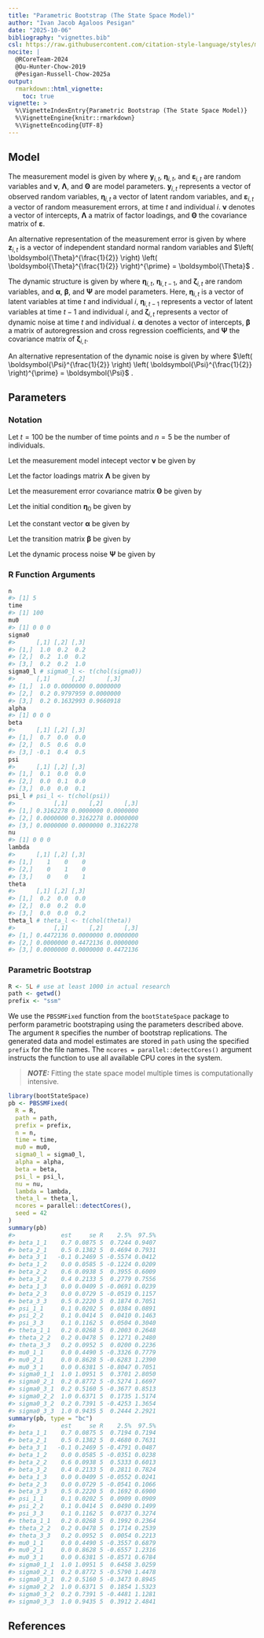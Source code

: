 ```yaml
---
title: "Parametric Bootstrap (The State Space Model)"
author: "Ivan Jacob Agaloos Pesigan"
date: "2025-10-06"
bibliography: "vignettes.bib"
csl: https://raw.githubusercontent.com/citation-style-language/styles/master/apa.csl
nocite: |
  @RCoreTeam-2024
  @Ou-Hunter-Chow-2019
  @Pesigan-Russell-Chow-2025a
output:
  rmarkdown::html_vignette:
    toc: true
vignette: >
  %\VignetteIndexEntry{Parametric Bootstrap (The State Space Model)}
  %\VignetteEngine{knitr::rmarkdown}
  %\VignetteEncoding{UTF-8}
---
```






## Model

The measurement model is given by
\begin{equation}
  \mathbf{y}_{i, t}
  =
  \boldsymbol{\nu}
  +
  \boldsymbol{\Lambda}
  \boldsymbol{\eta}_{i, t}
  +
  \boldsymbol{\varepsilon}_{i, t},
  \quad
  \mathrm{with}
  \quad
  \boldsymbol{\varepsilon}_{i, t}
  \sim
  \mathcal{N}
  \left(
  \mathbf{0},
  \boldsymbol{\Theta}
  \right)
\end{equation}
where
$\mathbf{y}_{i, t}$,
$\boldsymbol{\eta}_{i, t}$,
and
$\boldsymbol{\varepsilon}_{i, t}$
are random variables
and
$\boldsymbol{\nu}$,
$\boldsymbol{\Lambda}$,
and
$\boldsymbol{\Theta}$
are model parameters.
$\mathbf{y}_{i, t}$
represents a vector of observed random variables,
$\boldsymbol{\eta}_{i, t}$
a vector of latent random variables,
and
$\boldsymbol{\varepsilon}_{i, t}$
a vector of random measurement errors,
at time $t$ and individual $i$.
$\boldsymbol{\nu}$
denotes a vector of intercepts,
$\boldsymbol{\Lambda}$
a matrix of factor loadings,
and
$\boldsymbol{\Theta}$
the covariance matrix of
$\boldsymbol{\varepsilon}$.

An alternative representation of the measurement error
is given by
\begin{equation}
  \boldsymbol{\varepsilon}_{i, t}
  =
  \boldsymbol{\Theta}^{\frac{1}{2}}
  \mathbf{z}_{i, t},
  \quad
  \mathrm{with}
  \quad
  \mathbf{z}_{i, t}
  \sim
  \mathcal{N}
  \left(
  \mathbf{0},
  \mathbf{I}
  \right)
\end{equation}
where
$\mathbf{z}_{i, t}$ is a vector of
independent standard normal random variables and
$\left( \boldsymbol{\Theta}^{\frac{1}{2}} \right) \left( \boldsymbol{\Theta}^{\frac{1}{2}} \right)^{\prime} = \boldsymbol{\Theta}$ .

The dynamic structure is given by
\begin{equation}
  \boldsymbol{\eta}_{i, t}
  =
  \boldsymbol{\alpha}
  +
  \boldsymbol{\beta}
  \boldsymbol{\eta}_{i, t - 1}
  +
  \boldsymbol{\zeta}_{i, t},
  \quad
  \mathrm{with}
  \quad
  \boldsymbol{\zeta}_{i, t}
  \sim
  \mathcal{N}
  \left(
  \mathbf{0},
  \boldsymbol{\Psi}
  \right)
\end{equation}
where
$\boldsymbol{\eta}_{i, t}$,
$\boldsymbol{\eta}_{i, t - 1}$,
and
$\boldsymbol{\zeta}_{i, t}$
are random variables,
and
$\boldsymbol{\alpha}$,
$\boldsymbol{\beta}$,
and
$\boldsymbol{\Psi}$
are model parameters.
Here,
$\boldsymbol{\eta}_{i, t}$
is a vector of latent variables
at time $t$ and individual $i$,
$\boldsymbol{\eta}_{i, t - 1}$
represents a vector of latent variables
at time $t - 1$ and individual $i$,
and
$\boldsymbol{\zeta}_{i, t}$
represents a vector of dynamic noise
at time $t$ and individual $i$.
$\boldsymbol{\alpha}$
denotes a vector of intercepts,
$\boldsymbol{\beta}$
a matrix of autoregression
and cross regression coefficients,
and
$\boldsymbol{\Psi}$
the covariance matrix of
$\boldsymbol{\zeta}_{i, t}$.

An alternative representation of the dynamic noise
is given by
\begin{equation}
  \boldsymbol{\zeta}_{i, t}
  =
  \boldsymbol{\Psi}^{\frac{1}{2}}
  \mathbf{z}_{i, t},
  \quad
  \mathrm{with}
  \quad
  \mathbf{z}_{i, t}
  \sim
  \mathcal{N}
  \left(
  \mathbf{0},
  \mathbf{I}
  \right)
\end{equation}
where
$\left( \boldsymbol{\Psi}^{\frac{1}{2}} \right) \left( \boldsymbol{\Psi}^{\frac{1}{2}} \right)^{\prime} = \boldsymbol{\Psi}$ .

## Parameters

### Notation

Let $t = 100$ be the number of time points and $n = 5$ be the number of individuals.

Let the measurement model intecept vector $\boldsymbol{\nu}$ be given by

\begin{equation}
\boldsymbol{\nu}
=
\left(
\begin{array}{c}
  0 \\
  0 \\
  0 \\
\end{array}
\right) .
\end{equation}

Let the factor loadings matrix $\boldsymbol{\Lambda}$ be given by

\begin{equation}
\boldsymbol{\Lambda}
=
\left(
\begin{array}{ccc}
  1 & 0 & 0 \\
  0 & 1 & 0 \\
  0 & 0 & 1 \\
\end{array}
\right) .
\end{equation}

Let the measurement error covariance matrix $\boldsymbol{\Theta}$ be given by

\begin{equation}
\boldsymbol{\Theta}
=
\left(
\begin{array}{ccc}
  0.2 & 0 & 0 \\
  0 & 0.2 & 0 \\
  0 & 0 & 0.2 \\
\end{array}
\right) .
\end{equation}

Let the initial condition
$\boldsymbol{\eta}_{0}$
be given by

\begin{equation}
\boldsymbol{\eta}_{0} \sim \mathcal{N} \left( \boldsymbol{\mu}_{\boldsymbol{\eta} \mid 0}, \boldsymbol{\Sigma}_{\boldsymbol{\eta} \mid 0} \right)
\end{equation}

\begin{equation}
\boldsymbol{\mu}_{\boldsymbol{\eta} \mid 0}
=
\left(
\begin{array}{c}
  0 \\
  0 \\
  0 \\
\end{array}
\right)
\end{equation}

\begin{equation}
\boldsymbol{\Sigma}_{\boldsymbol{\eta} \mid 0}
=
\left(
\begin{array}{ccc}
  1 & 0.2 & 0.2 \\
  0.2 & 1 & 0.2 \\
  0.2 & 0.2 & 1 \\
\end{array}
\right) .
\end{equation}

Let the constant vector $\boldsymbol{\alpha}$ be given by

\begin{equation}
\boldsymbol{\alpha}
=
\left(
\begin{array}{c}
  0 \\
  0 \\
  0 \\
\end{array}
\right) .
\end{equation}

Let the transition matrix $\boldsymbol{\beta}$ be given by

\begin{equation}
\boldsymbol{\beta}
=
\left(
\begin{array}{ccc}
  0.7 & 0 & 0 \\
  0.5 & 0.6 & 0 \\
  -0.1 & 0.4 & 0.5 \\
\end{array}
\right) .
\end{equation}

Let the dynamic process noise $\boldsymbol{\Psi}$ be given by

\begin{equation}
\boldsymbol{\Psi}
=
\left(
\begin{array}{ccc}
  0.1 & 0 & 0 \\
  0 & 0.1 & 0 \\
  0 & 0 & 0.1 \\
\end{array}
\right) .
\end{equation}

### R Function Arguments


``` r
n
#> [1] 5
time
#> [1] 100
mu0
#> [1] 0 0 0
sigma0
#>      [,1] [,2] [,3]
#> [1,]  1.0  0.2  0.2
#> [2,]  0.2  1.0  0.2
#> [3,]  0.2  0.2  1.0
sigma0_l # sigma0_l <- t(chol(sigma0))
#>      [,1]      [,2]      [,3]
#> [1,]  1.0 0.0000000 0.0000000
#> [2,]  0.2 0.9797959 0.0000000
#> [3,]  0.2 0.1632993 0.9660918
alpha
#> [1] 0 0 0
beta
#>      [,1] [,2] [,3]
#> [1,]  0.7  0.0  0.0
#> [2,]  0.5  0.6  0.0
#> [3,] -0.1  0.4  0.5
psi
#>      [,1] [,2] [,3]
#> [1,]  0.1  0.0  0.0
#> [2,]  0.0  0.1  0.0
#> [3,]  0.0  0.0  0.1
psi_l # psi_l <- t(chol(psi))
#>           [,1]      [,2]      [,3]
#> [1,] 0.3162278 0.0000000 0.0000000
#> [2,] 0.0000000 0.3162278 0.0000000
#> [3,] 0.0000000 0.0000000 0.3162278
nu
#> [1] 0 0 0
lambda
#>      [,1] [,2] [,3]
#> [1,]    1    0    0
#> [2,]    0    1    0
#> [3,]    0    0    1
theta
#>      [,1] [,2] [,3]
#> [1,]  0.2  0.0  0.0
#> [2,]  0.0  0.2  0.0
#> [3,]  0.0  0.0  0.2
theta_l # theta_l <- t(chol(theta))
#>           [,1]      [,2]      [,3]
#> [1,] 0.4472136 0.0000000 0.0000000
#> [2,] 0.0000000 0.4472136 0.0000000
#> [3,] 0.0000000 0.0000000 0.4472136
```

### Parametric Bootstrap


``` r
R <- 5L # use at least 1000 in actual research
path <- getwd()
prefix <- "ssm"
```

We use the `PBSSMFixed` function from the `bootStateSpace` package to perform parametric bootstraping using the parameters described above.
The argument `R` specifies the number of bootstrap replications.
The generated data and model estimates are stored in `path` using the specified `prefix` for the file names.
The `ncores = parallel::detectCores()` argument instructs the function to use all available CPU cores in the system.

> **_NOTE:_**  Fitting the state space model multiple times is computationally intensive. 


``` r
library(bootStateSpace)
pb <- PBSSMFixed(
  R = R,
  path = path,
  prefix = prefix,
  n = n,
  time = time,
  mu0 = mu0,
  sigma0_l = sigma0_l,
  alpha = alpha,
  beta = beta,
  psi_l = psi_l,
  nu = nu,
  lambda = lambda,
  theta_l = theta_l,
  ncores = parallel::detectCores(),
  seed = 42
)
summary(pb)
#>             est     se R    2.5%  97.5%
#> beta_1_1    0.7 0.0875 5  0.7244 0.9407
#> beta_2_1    0.5 0.1382 5  0.4694 0.7931
#> beta_3_1   -0.1 0.2469 5 -0.5574 0.0412
#> beta_1_2    0.0 0.0585 5 -0.1224 0.0209
#> beta_2_2    0.6 0.0938 5  0.3955 0.6009
#> beta_3_2    0.4 0.2133 5  0.2779 0.7556
#> beta_1_3    0.0 0.0409 5 -0.0691 0.0239
#> beta_2_3    0.0 0.0729 5 -0.0519 0.1157
#> beta_3_3    0.5 0.2220 5  0.1874 0.7051
#> psi_1_1     0.1 0.0202 5  0.0384 0.0891
#> psi_2_2     0.1 0.0414 5  0.0410 0.1463
#> psi_3_3     0.1 0.1162 5  0.0504 0.3040
#> theta_1_1   0.2 0.0268 5  0.2003 0.2648
#> theta_2_2   0.2 0.0478 5  0.1271 0.2480
#> theta_3_3   0.2 0.0952 5  0.0200 0.2236
#> mu0_1_1     0.0 0.4490 5 -0.3326 0.7779
#> mu0_2_1     0.0 0.8628 5 -0.6283 1.2390
#> mu0_3_1     0.0 0.6381 5 -0.8047 0.7051
#> sigma0_1_1  1.0 1.0951 5  0.3701 2.8050
#> sigma0_2_1  0.2 0.8772 5 -0.5274 1.6697
#> sigma0_3_1  0.2 0.5160 5 -0.3677 0.8513
#> sigma0_2_2  1.0 0.6371 5  0.1735 1.5174
#> sigma0_3_2  0.2 0.7391 5 -0.4253 1.3654
#> sigma0_3_3  1.0 0.9435 5  0.2444 2.2921
summary(pb, type = "bc")
#>             est     se R    2.5%  97.5%
#> beta_1_1    0.7 0.0875 5  0.7194 0.7194
#> beta_2_1    0.5 0.1382 5  0.4680 0.7631
#> beta_3_1   -0.1 0.2469 5 -0.4791 0.0487
#> beta_1_2    0.0 0.0585 5 -0.0351 0.0238
#> beta_2_2    0.6 0.0938 5  0.5333 0.6013
#> beta_3_2    0.4 0.2133 5  0.2811 0.7824
#> beta_1_3    0.0 0.0409 5 -0.0552 0.0241
#> beta_2_3    0.0 0.0729 5 -0.0541 0.1066
#> beta_3_3    0.5 0.2220 5  0.1692 0.6900
#> psi_1_1     0.1 0.0202 5  0.0909 0.0909
#> psi_2_2     0.1 0.0414 5  0.0490 0.1499
#> psi_3_3     0.1 0.1162 5  0.0737 0.3274
#> theta_1_1   0.2 0.0268 5  0.1992 0.2364
#> theta_2_2   0.2 0.0478 5  0.1714 0.2539
#> theta_3_3   0.2 0.0952 5  0.0054 0.2213
#> mu0_1_1     0.0 0.4490 5 -0.3557 0.6879
#> mu0_2_1     0.0 0.8628 5 -0.6557 1.2316
#> mu0_3_1     0.0 0.6381 5 -0.8571 0.6784
#> sigma0_1_1  1.0 1.0951 5  0.6458 3.0259
#> sigma0_2_1  0.2 0.8772 5 -0.5790 1.4478
#> sigma0_3_1  0.2 0.5160 5 -0.3473 0.8945
#> sigma0_2_2  1.0 0.6371 5  0.1854 1.5323
#> sigma0_3_2  0.2 0.7391 5 -0.4481 1.1281
#> sigma0_3_3  1.0 0.9435 5  0.3912 2.4841
```

## References


